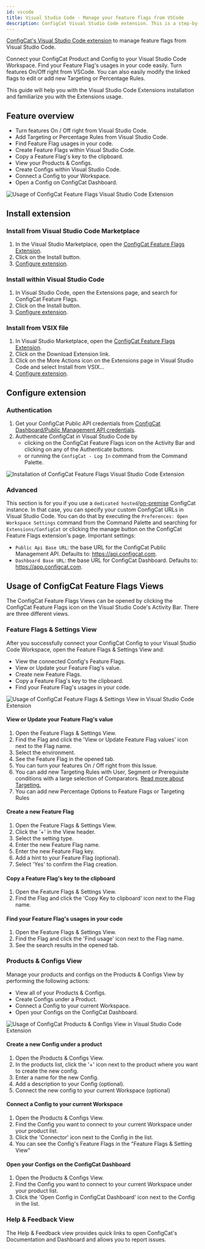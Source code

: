 ```yaml
---
id: vscode
title: Visual Studio Code - Manage your feature flags from VSCode
description: ConfigCat Visual Studio Code extension. This is a step-by-step guide on how to use the ConfigCat Visual Studio Code extension to manage feature flags in your project.
---
```


<a href="https://marketplace.visualstudio.com/items?itemName=ConfigCat.configcat-feature-flags" target="_blank">ConfigCat's Visual Studio Code extension</a> to manage feature flags from Visual Studio Code.

Connect your ConfigCat Product and Config to your Visual Studio Code Workspace. Find your Feature Flag's usages in your code easily.
Turn features On/Off right from VSCode. You can also easily modify the linked flags to edit or add new Targeting or Percentage Rules.

This guide will help you with the Visual Studio Code Extensions installation and familiarize you with the Extensions usage.

## Feature overview

- Turn features On / Off right from Visual Studio Code.
- Add Targeting or Percentage Rules from Visual Studio Code.
- Find Feature Flag usages in your code.
- Create Feature Flags within Visual Studio Code.
- Copy a Feature Flag's key to the clipboard.
- View your Products & Configs.
- Create Configs within Visual Studio Code.
- Connect a Config to your Workspace.
- Open a Config on ConfigCat Dashboard.

<img src="/docs/assets/vscode/ff_setting_view.gif" className="zoomable" alt="Usage of ConfigCat Feature Flags Visual Studio Code Extension" />

## Install extension

### Install from Visual Studio Code Marketplace

1. In the Visual Studio Marketplace, open the [ConfigCat Feature Flags Extension](https://marketplace.visualstudio.com/items?itemName=ConfigCat.configcat-feature-flags).
1. Click on the Install button.
1. [Configure extension](#configure-extension).

### Install within Visual Studio Code

1. In Visual Studio Code, open the Extensions page, and search for ConfigCat Feature Flags.
1. Click on the Install button.
1. [Configure extension](#configure-extension).

### Install from VSIX file

1. In Visual Studio Marketplace, open the [ConfigCat Feature Flags Extension](https://marketplace.visualstudio.com/items?itemName=ConfigCat.configcat-feature-flags).
1. Click on the Download Extension link.
1. Click on the More Actions icon on the Extensions page in Visual Studio Code and select Install from VSIX...
1. [Configure extension](#configure-extension).

## Configure extension

### Authentication

1. Get your ConfigCat Public API credentials from [ConfigCat Dashboard/Public Management API credentials](https://app.configcat.com/my-account/public-api-credentials).
1. Authenticate ConfigCat in Visual Studio Code by
   - clicking on the ConfigCat Feature Flags icon on the Activity Bar and clicking on any of the Authenticate buttons.
   - or running the `ConfigCat - Log In` command from the Command Palette.

 <img src="/docs/assets/vscode/auth.gif" className="zoomable" alt="Installation of ConfigCat Feature Flags Visual Studio Code Extension" />

### Advanced

This section is for you if you use a  `dedicated hosted`/[on-premise](https://configcat.com/on-premise/) ConfigCat instance. In that case, you can specify your custom ConfigCat URLs  in Visual Studio Code. You can do that by executing the `Preferences: Open Workspace Settings` command from the Command Palette and searching for `Extensions/ConfigCat` or clicking the manage button on the ConfigCat Feature Flags extension's page. Important settings:

- `Public Api Base URL`: the base URL for the ConfigCat Public Management API. Defaults to: https://api.configcat.com.
- `Dashboard Base URL`: the base URL for ConfigCat Dashboard. Defaults to: https://app.configcat.com.

## Usage of ConfigCat Feature Flags Views

The ConfigCat Feature Flags Views can be opened by clicking the ConfigCat Feature Flags icon on the Visual Studio Code's Activity Bar. There are three different views.

### Feature Flags & Settings View

After you successfully connect your ConfigCat Config to your Visual Studio Code Workspace, open the Feature Flags & Settings View and:

- View the connected Config's Feature Flags.
- View or Update your Feature Flag's value.
- Create new Feature Flags.
- Copy a Feature Flag's key to the clipboard.
- Find your Feature Flag's usages in your code.

 <img src="/docs/assets/vscode/ff_setting_view.gif" className="zoomable" alt="Usage of ConfigCat Feature Flags & Settings View in Visual Studio Code Extension" />

#### View or Update your Feature Flag's value

1. Open the Feature Flags & Settings View.
1. Find the Flag and click the 'View or Update Feature Flag values' icon next to the Flag name.
1. Select the environment.
1. See the Feature Flag in the opened tab.
1. You can turn your features On / Off right from this Issue.
1. You can add new Targeting Rules with User, Segment or Prerequisite conditions with a large selection of Comparators.  [Read more about Targeting.](../targeting/targeting-overview.mdx)
1. You can add new Percentage Options to Feature Flags or Targeting Rules

#### Create a new Feature Flag

1. Open the Feature Flags & Settings View.
1. Click the '+' in the View header.
1. Select the setting type.
1. Enter the new Feature Flag name.
1. Enter the new Feature Flag key.
1. Add a hint to your Feature Flag (optional).
1. Select 'Yes' to confirm the Flag creation.

#### Copy a Feature Flag's key to the clipboard

1. Open the Feature Flags & Settings View.
1. Find the Flag and click the 'Copy Key to clipboard' icon next to the Flag name.

#### Find your Feature Flag's usages in your code

1. Open the Feature Flags & Settings View.
1. Find the Flag and click the 'Find usage' icon next to the Flag name.
1. See the search results in the opened tab.

### Products & Configs View

Manage your products and configs on the Products & Configs View by performing the following actions:

- View all of your Products & Configs.
- Create Configs under a Product.
- Connect a Config to your current Workspace.
- Open your Configs on the ConfigCat Dashboard.

 <img src="/docs/assets/vscode/prod_config_view.gif" className="zoomable" alt="Usage of ConfigCat Products & Configs View in Visual Studio Code Extension" />

#### Create a new Config under a product

1. Open the Products & Configs View.
1. In the products list, click the '+' icon next to the product where you want to create the new config.
1. Enter a name for the new Config.
1. Add a description to your Config (optional).
1. Connect the new config to your current Workspace (optional)

#### Connect a Config to your current Workspace

1. Open the Products & Configs View.
1. Find the Config you want to connect to your current Workspace under your product list.
1. Click the 'Connector' icon next to the Config in the list.
1. You can see the Config's Feature Flags in the "Feature Flags & Setting View"

#### Open your Configs on the ConfigCat Dashboard
1. Open the Products & Configs View.
1. Find the Config you want to connect to your current Workspace under your product list.
1. Click the 'Open Config in ConfigCat Dashboard' icon next to the Config in the list.

### Help & Feedback View

The Help & Feedback view provides quick links to open ConfigCat's Documentation and Dashboard and allows you to report issues.